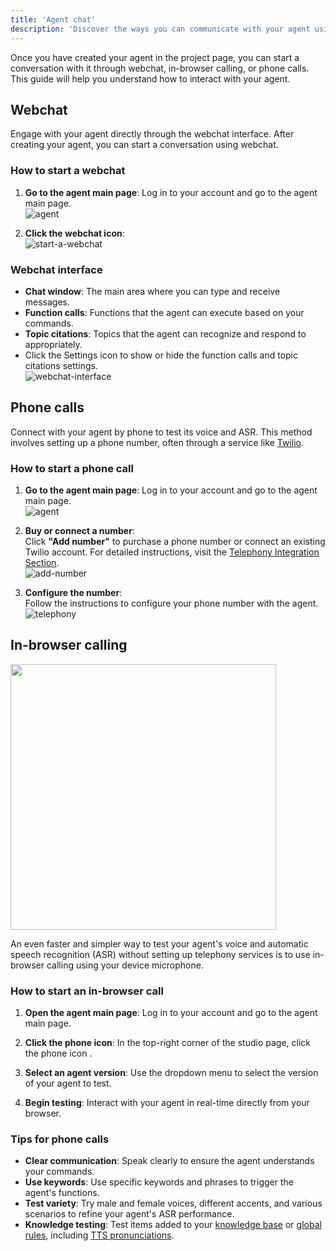 ```yaml
---
title: 'Agent chat'
description: 'Discover the ways you can communicate with your agent using webchat, in-browser calling, or phone calls.'
---
```


Once you have created your agent in the project page, you can start a conversation with it through webchat, in-browser calling, or phone calls. This guide will help you understand how to interact with your agent.

## Webchat

Engage with your agent directly through the webchat interface. After creating your agent, you can start a conversation using webchat.

### How to start a webchat

1. **Go to the agent main page**:
   Log in to your account and go to the agent main page.  
   ![agent](/images/agent.png)

2. **Click the webchat icon**:  
   ![start-a-webchat](/images/start-a-webchat.png)

### Webchat interface

- **Chat window**: The main area where you can type and receive messages.
- **Function calls**: Functions that the agent can execute based on your commands.
- **Topic citations**: Topics that the agent can recognize and respond to appropriately.
- Click the Settings icon to show or hide the function calls and topic citations settings.  
   ![webchat-interface](/images/webchat.png)

## Phone calls

Connect with your agent by phone to test its voice and ASR. This method involves setting up a phone number, often through a service like [Twilio](/telephony/introduction).

### How to start a phone call

1. **Go to the agent main page**:
   Log in to your account and go to the agent main page.  
   ![agent](/images/agent.png)

2. **Buy or connect a number**:  
   Click **"Add number"** to purchase a phone number or connect an existing Twilio account. For detailed instructions, visit the [Telephony Integration Section](/telephony/introduction).  
   ![add-number](/images/add-number.png)

3. **Configure the number**:  
   Follow the instructions to configure your phone number with the agent.  
   ![telephony](/images/configure-telephony.png)

## In-browser calling

 <Frame><img width="425" src="/images/test-call.png" /></Frame>

An even faster and simpler way to test your agent's voice and automatic speech recognition (ASR) without setting up telephony services is to use in-browser calling using your device microphone.

### How to start an in-browser call

1. **Open the agent main page**:
  Log in to your account and go to the agent main page.

2. **Click the phone icon**:
  In the top-right corner of the studio page, click the phone icon <Icon icon="phone" size={24} />.

3. **Select an agent version**:
  Use the dropdown menu to select the version of your agent to test.

4. **Begin testing**:
  Interact with your agent in real-time directly from your browser.

### Tips for phone calls

- **Clear communication**: Speak clearly to ensure the agent understands your commands.
- **Use keywords**: Use specific keywords and phrases to trigger the agent's functions.
- **Test variety**: Try male and female voices, different accents, and various scenarios to refine your agent's ASR performance.
- **Knowledge testing**: Test items added to your [knowledge base](/knowledge-base/introduction) or [global rules](/agent-settings/rules), including [TTS pronunciations](/agent-settings/rules#pronunciations).